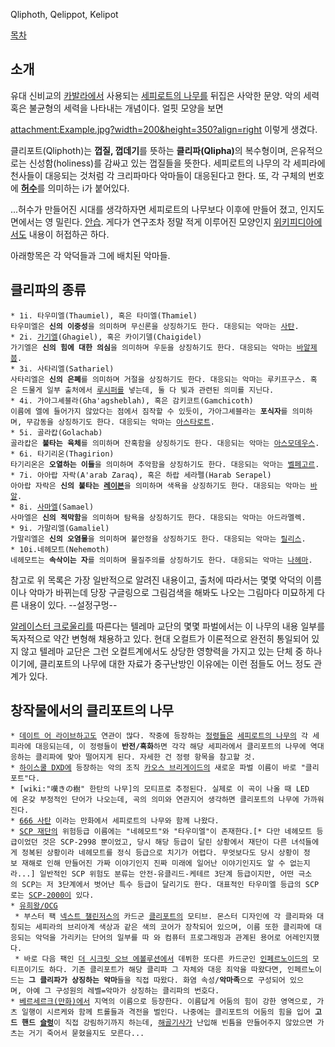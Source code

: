 Qliphoth, Qelippot, Kelipot

[[목차]]
== 소개 ==
유대 신비교의 [[카발라]]에서 사용되는 [[세피로트의 나무]]를 뒤집은 사악한 문양. 악의 세력 혹은 불균형의 세력을 나타내는 개념이다. 얼핏 모양을 보면

attachment:Example.jpg?width=200&height=350?align=right
이렇게 생겼다.

클리포트(Qliphoth)는 '''껍질, 껍데기'''를 뜻하는 '''클리파(Qlipha)'''의 복수형이며, 은유적으로는 신성함(holiness)를 감싸고 있는 껍질들을 뜻한다. 세피로트의 나무의 각 세피라에 천사들이 대응되는 것처럼 각 크리파마다 악마들이 대응된다고 한다. 또, 각 구체의 번호에 '''[[허수]]'''를 의미하는 i가 붙어있다.

...허수가 만들어진 시대를 생각하자면 세피로트의 나무보다 이후에 만들어 졌고, 인지도면에서는 영 밀린다. [[안습]]. 게다가 연구조차 정말 적게 이루어진 모양인지 [[위키피디아]]에서도 내용이 허접하곤 하다.

아래항목은 각 악덕들과 그에 배치된 악마들.
== 클리파의 종류 ==
 * 1i. 타우미엘(Thaumiel), 혹은 타미엘(Thamiel)
 타우미엘은 '''신의 이중성'''을 의미하며 무신론을 상징하기도 한다. 대응되는 악마는 [[사탄]].
 * 2i. [[가기엘]](Ghagiel), 혹은 카이기델(Chaigidel)
 가기엘은 '''신의 힘에 대한 의심'''을 의미하며 우둔을 상징하기도 한다. 대응되는 악마는 [[바알제붑]].
 * 3i. 사타리엘(Sathariel)
 사타리엘은 '''신의 은폐'''를 의미하며 거절을 상징하기도 한다. 대응되는 악마는 루키프구스. 혹은 드물게 일부 출처에서 [[루시퍼]]를 넣는데, 둘 다 빛과 관련된 의미를 지닌다.
 * 4i. 가아그셰블라(Gha'agsheblah), 혹은 감키코트(Gamchicoth)
 이름에 엘에 들어가지 않았다는 점에서 짐작할 수 있듯이, 가아그셰블라는 '''포식자'''를 의미하며, 무감동을 상징하기도 한다. 대응되는 악마는 [[아스타로트]].
 * 5i. 골라캅(Golachab)
 골라캅은 '''불타는 육체'''를 의미하며 잔혹함을 상징하기도 한다. 대응되는 악마는 [[아스모데우스]].
 * 6i. 타기리온(Thagirion)
 타기리온은 '''오열하는 이들'''을 의미하며 추악함을 상징하기도 한다. 대응되는 악마는 [[벨페고르]].
 * 7i. 아아랍 자락(A'arab Zaraq), 혹은 하랍 세라펠(Harab Serapel)
 아아랍 자락은 '''신의 불타는 [[레이븐]]'''을 의미하며 색욕을 상징하기도 한다. 대응되는 악마는 [[바알]].
 * 8i. [[사마엘]](Samael)
 사마엘은 '''신의 적막함'''을 의미하며 탐욕을 상징하기도 한다. 대응되는 악마는 아드라멜렉.
 * 9i. 가말리엘(Gamaliel)
 가말리엘은 '''신의 오염물'''을 의미하며 불안정을 상징하기도 한다. 대응되는 악마는 [[릴리스]].
 * 10i.네헤모트(Nehemoth)
 네헤모트는 '''속삭이는 자'''를 의미하며 물질주의를 상징하기도 한다. 대응되는 악마는 [[나헤마]].

참고로 위 목록은 가장 일반적으로 알려진 내용이고, 출처에 따라서는 몇몇 악덕의 이름이나 악마가 바뀌는데 당장 구글링으로 그림검색을 해봐도 나오는 그림마다 미묘하게 다른 내용이 있다. --설정구멍--

[[알레이스터 크로울리]]를 따른다는 텔레마 교단의 몇몇 파벌에서는 이 나무의 내용 일부를 독자적으로 약간 변형해 채용하고 있다. 현대 오컬트가 이론적으로 완전히 통일되어 있지 않고 텔레마 교단은 그런 오컬트계에서도 상당한 영향력을 가지고 있는 단체 중 하나이기에, 클리포트의 나무에 대한 자료가 중구난방인 이유에는 이런 점들도 어느 정도 관계가 있다.

== 창작물에서의 클리포트의 나무 ==
 * [[데이트 어 라이브]]하고도 연관이 많다. 작중에 등장하는 [[정령(데이트 어 라이브)|정령]]들은 [[세피로트의 나무]]의 각 세피라에 대응되는데, 이 정령들이 '''반전/흑화'''하면 각각 해당 세피라에서 클리포트의 나무에 역대응하는 클리파에 맞아 떨어지게 된다. 자세한 건 정령 항목을 참고할 것.
 * [[하이스쿨 DXD]]에 등장하는 악의 조직 [[카오스 브리게이드]]의 새로운 파벌 이름이 바로 "클리포트"다.
 * [wiki:"嘆きの樹" 한탄의 나무]의 모티프로 추정된다. 실제로 이 곡이 나올 때 LED에 온갖 부정적인 단어가 나오는데, 곡의 의미와 연관지어 생각하면 클리포트의 나무에 가까워진다.
 * [[666 사탄]] 이라는 만화에서 세피로트의 나무와 함께 나왔다. 
 * [[SCP 재단]]의 위험등급 이름에는 "네헤모트"와 "타우미엘"이 존재한다.[* 다만 네헤모트 등급이었던 것은 SCP-2998 뿐이었고, 당시 해당 등급이 달린 상황에서 재단이 다른 녀석들에게 정복된 상황이라 네헤모트를 정식 등급으로 치기가 어렵다. 무엇보다도 당시 상황이 정보 재해로 인해 만들어진 가짜 이야기인지 진짜 미래에 일어난 이야기인지도 알 수 없는지라...] 일반적인 SCP 위험도 분류는 안전-유클리드-케테르 3단계 등급이지만, 어떤 극소의 SCP는 저 3단계에서 벗어난 특수 등급이 달리기도 한다. 대표적인 타우미엘 등급의 SCP로는 [[SCP-2000]]이 있다.
 * [[유희왕/OCG]]
  * 부스터 팩 [[넥스트 챌린저스]]의 카드군 [[클리포트]]의 모티브. 몬스터 디자인에 각 클리파와 대칭되는 세피라의 브리아계 색상과 같은 색의 코어가 장착되어 있으며, 이름 또한 클리파에 대응되는 악덕을 가리키는 단어의 일부를 따 와 컴퓨터 프로그래밍과 관계된 용어로 어레인지했다.
  * 바로 다음 팩인 [[더 시크릿 오브 에볼루션]]에서 데뷔한 또다른 카드군인 [[인페르노이드]]의 모티프이기도 하다. 기존 클리포트가 해당 클리파 그 자체와 대응 죄악을 따왔다면, 인페르노이드는 '''그 클리파가 상징하는 악마'''들을 직접 따왔다. 화염 속성/'''악마족'''으로 구성되어 있으며, 아예 그 구성원의 레벨=악마가 상징하는 클리파의 번호다.
 * [[베르세르크(만화)]]에서 지역의 이름으로 등장한다. 이름답게 어둠의 힘이 강한 영역으로, 가츠 일행이 시르케와 함께 트롤들과 격전을 벌인다. 나중에는 클리포트의 어둠의 힘을 입어 '''고드 핸드''' '''[[슬렁]]'''이 직접 강림하기까지 하는데, [[해골기사]]가 난입해 빈틈을 만들어주지 않았으면 가츠는 거기 죽어서 묻혔을지도 모른다...
